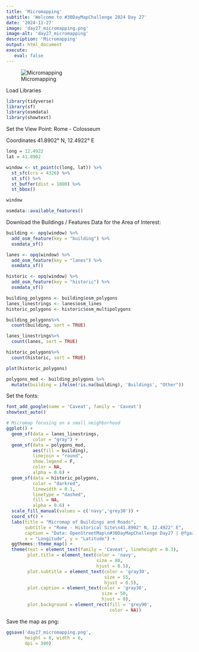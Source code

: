 ```yaml
---
title: 'Micromapping'
subtitle: 'Welcome to #30DayMapChallenge 2024 Day 27'
date: '2024-11-27'
image: 'day27_micromapping.png'
image-alt: 'day27_micromapping'
description: 'Micromapping'
output: html_document
execute: 
   eval: false
---
```


![Micromapping](day27_micromapping.png)


Load Libraries

```r
library(tidyverse)
library(sf)
library(osmdata)
library(showtext)
```

Set the View Point: Rome - Colosseum 

Coordinates
41.8902° N, 12.4922° E
```r
long = 12.4922
lat = 41.8902
```

```r
window <- st_point(c(long, lat)) %>%
  st_sfc(crs = 4326) %>%
  st_sf() %>%
  st_buffer(dist = 1000) %>%
  st_bbox()

window
```
```r
osmdata::available_features()
```

Download the Buildings / Features Data for the Area of Interest:
```r
building <- opq(window) %>%
  add_osm_feature(key = "building") %>%
  osmdata_sf()

lanes <- opq(window) %>%
  add_osm_feature(key = "lanes") %>%
  osmdata_sf()

historic <- opq(window) %>%
  add_osm_feature(key = "historic") %>%
  osmdata_sf()
```

```r
building_polygons <- building$osm_polygons
lanes_linestrings <- lanes$osm_lines
historic_polygons <- historic$osm_multipolygons
```

```r
building_polygons%>%
  count(building, sort = TRUE)
```

```r
lanes_linestrings%>%
  count(lanes, sort = TRUE)
```

```r
historic_polygons%>%
  count(historic, sort = TRUE)
```


```r
plot(historic_polygons)
```

```r
polygons_mod <- building_polygons %>%
  mutate(building = ifelse(!is.na(building), 'Buildings', "Other")) 
```


Set the fonts:
```r
font_add_google(name = 'Caveat', family = 'Caveat')
showtext_auto()
```

```r
# Micromap focusing on a small neighborhood
ggplot() +
  geom_sf(data = lanes_linestrings, 
          color = "gray") +
  geom_sf(data = polygons_mod, 
          aes(fill = building), 
          linejoin = "round",
          show.legend = F,
          color = NA,
          alpha = 0.6) +
  geom_sf(data = historic_polygons, 
          color = "darkred",
          linewidth = 0.1,
          linetype = "dashed",
          fill = NA,
          alpha = 0.6) +
  scale_fill_manual(values = c('navy','grey30')) +
  coord_sf() +
  labs(title = "Micromap of Buildings and Roads",
       subtitle = "Rome - Historical Site\n41.8902° N, 12.4922° E",
       caption = "Data: OpenStreetMap\n#30DayMapChallenge Day27 | @fgazzelloni",
       x = "Longitude", y = "Latitude") +
  ggthemes::theme_map() +
  theme(text = element_text(family = 'Caveat', lineheight = 0.3),
        plot.title = element_text(color = 'navy', 
                                  size = 80,
                                  hjust = 0.5),
        plot.subtitle = element_text(color = 'gray30', 
                                     size = 55,
                                     hjust = 0.5),
        plot.caption = element_text(color = 'gray30',
                                    size = 50,
                                    hjust = 0),
        plot.background = element_rect(fill = 'grey90', 
                                       color = NA))
```



Save the map as png:
```r
ggsave('day27_micromapping.png', 
       height = 8, width = 6, 
       dpi = 300)
```


